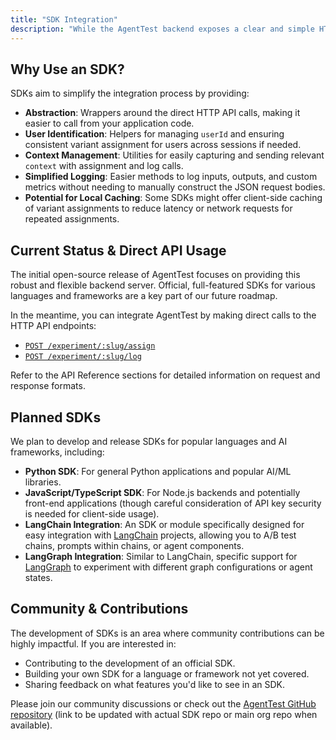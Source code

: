 ```yaml
---
title: "SDK Integration"
description: "While the AgentTest backend exposes a clear and simple HTTP API for assigning variants and logging results, the most convenient way to integrate AgentTest into your AI agent applications will typically be through dedicated Software Development Kits (SDKs)."
---
```



## Why Use an SDK?

SDKs aim to simplify the integration process by providing:

- **Abstraction**: Wrappers around the direct HTTP API calls, making it easier to call from your application code.
- **User Identification**: Helpers for managing `userId` and ensuring consistent variant assignment for users across sessions if needed.
- **Context Management**: Utilities for easily capturing and sending relevant `context` with assignment and log calls.
- **Simplified Logging**: Easier methods to log inputs, outputs, and custom metrics without needing to manually construct the JSON request bodies.
- **Potential for Local Caching**: Some SDKs might offer client-side caching of variant assignments to reduce latency or network requests for repeated assignments.

## Current Status & Direct API Usage

The initial open-source release of AgentTest focuses on providing this robust and flexible backend server. Official, full-featured SDKs for various languages and frameworks are a key part of our future roadmap.

In the meantime, you can integrate AgentTest by making direct calls to the HTTP API endpoints:

- [`POST /experiment/:slug/assign`](/api-reference/assign-endpoint)
- [`POST /experiment/:slug/log`](/api-reference/log-endpoint)

Refer to the API Reference sections for detailed information on request and response formats.

## Planned SDKs

We plan to develop and release SDKs for popular languages and AI frameworks, including:

- **Python SDK**: For general Python applications and popular AI/ML libraries.
- **JavaScript/TypeScript SDK**: For Node.js backends and potentially front-end applications (though careful consideration of API key security is needed for client-side usage).
- **LangChain Integration**: An SDK or module specifically designed for easy integration with [LangChain](https://www.langchain.com/) projects, allowing you to A/B test chains, prompts within chains, or agent components.
- **LangGraph Integration**: Similar to LangChain, specific support for [LangGraph](https://langchain-ai.github.io/langgraph/) to experiment with different graph configurations or agent states.

## Community & Contributions

The development of SDKs is an area where community contributions can be highly impactful. If you are interested in:

- Contributing to the development of an official SDK.
- Building your own SDK for a language or framework not yet covered.
- Sharing feedback on what features you'd like to see in an SDK.

Please join our community discussions or check out the [AgentTest GitHub repository](https://github.com/agenttest/agenttest-backend) (link to be updated with actual SDK repo or main org repo when available).